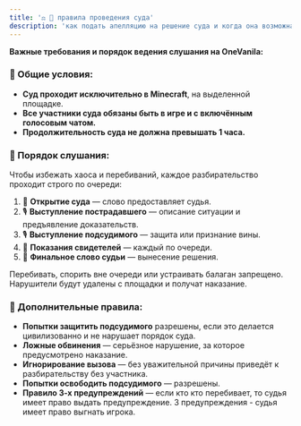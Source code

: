 ```yaml
---
title: '⚖️ 📖 правила проведения суда'
description: 'как подать апелляцию на решение суда и когда она возможна'
---
```

**Важные требования и порядок ведения слушания на OneVanila:**

### 📌 Общие условия:
- **Суд проходит исключительно в Minecraft**, на выделенной площадке.
- **Все участники суда обязаны быть в игре и с включённым голосовым чатом.**
- **Продолжительность суда не должна превышать 1 часа.**

### 📌 Порядок слушания:
Чтобы избежать хаоса и перебиваний, каждое разбирательство проходит строго по очереди:

1. 📢 **Открытие суда** — слово предоставляет судья.
2. 🎙️ **Выступление пострадавшего** — описание ситуации и предъявление доказательств.
3. 🎙️ **Выступление подсудимого** — защита или признание вины.
4. 👥 **Показания свидетелей** — каждый по очереди.
5. 📜 **Финальное слово судьи** — вынесение решения.

<Alert type="info" title="Важно">
  Перебивать, спорить вне очереди или устраивать балаган запрещено.
  Нарушители будут удалены с площадки и получат наказание.
</Alert>

### 📌 Дополнительные правила:
- **Попытки защитить подсудимого** разрешены, если это делается цивилизованно и не нарушает порядок суда.
- **Ложные обвинения** — серьёзное нарушение, за которое предусмотрено наказание.
- **Игнорирование вызова** —  без уважительной причины приведёт к разбирательству без участника.
- **Попытки освободить подсудимого** — разрешены.
- **Правило 3-х предупреждений** — если кто кто перебивает, то судья имеет право выдать предупреждение. 3 предупреждения - судья имеет право выгнать игрока.
